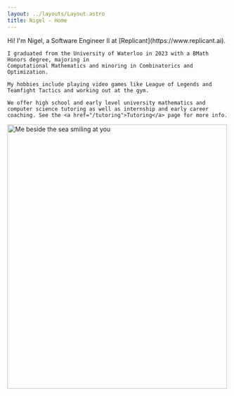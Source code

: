```yaml
---
layout: ../layouts/Layout.astro
title: Nigel - Home
---
```



<div class='flex flex-col gap-x-8 md:flex-row'>
  <div class="flex-1">
    Hi! I'm Nigel, a Software Engineer II at [Replicant](https://www.replicant.ai).

    I graduated from the University of Waterloo in 2023 with a BMath Honors degree, majoring in
    Computational Mathematics and minoring in Combinatorics and Optimization.

    My hobbies include playing video games like League of Legends and Teamfight Tactics and working out at the gym.

    We offer high school and early level university mathematics and computer science tutoring as well as internship and early career coaching. See the <a href="/tutoring">Tutoring</a> page for more info.
  </div>
  <div class="flex-1 self-center">
    <Image
      src={profilePicture}
      alt="Me beside the sea smiling at you"
      width="500"
      height="600"
    />
  </div>
</div>
